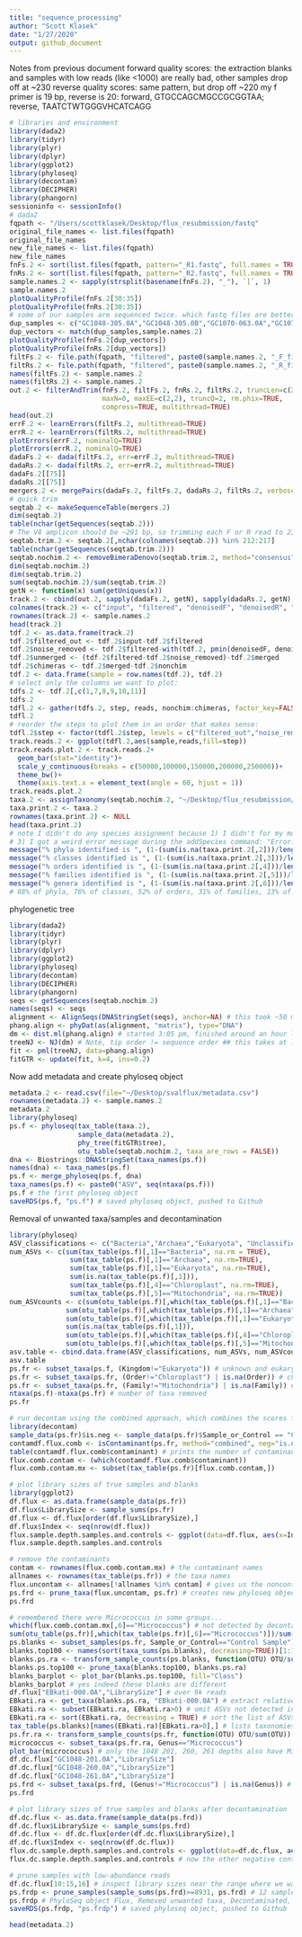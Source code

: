 ```yaml
---
title: "sequence_processing"
author: "Scott Klasek"
date: "1/27/2020"
output: github_document
---
```


Notes from previous document
forward quality scores: the extraction blanks and samples with low reads (like <1000) are really bad, other samples drop off at ~230
reverse quality scores: same pattern, but drop off ~220
my f primer is 19 bp, reverse is 20: forward, GTGCCAGCMGCCGCGGTAA; reverse, TAATCTWTGGGVHCATCAGG

```r
# libraries and environment
library(dada2)
library(tidyr)
library(plyr)
library(dplyr)
library(ggplot2)
library(phyloseq)
library(decontam)
library(DECIPHER)
library(phangorn)
sessioninfo <- sessionInfo()
# dada2
fqpath <- "/Users/scottklasek/Desktop/flux_resubmission/fastq"
original_file_names <- list.files(fqpath)
original_file_names
new_file_names <- list.files(fqpath)
new_file_names
fnFs.2 <- sort(list.files(fqpath, pattern="_R1.fastq", full.names = TRUE))
fnRs.2 <- sort(list.files(fqpath, pattern="_R2.fastq", full.names = TRUE))
sample.names.2 <- sapply(strsplit(basename(fnFs.2), "_"), `[`, 1)
sample.names.2
plotQualityProfile(fnFs.2[30:35])
plotQualityProfile(fnRs.2[30:35])
# some of our samples are sequenced twice. which fastq files are better quality?
dup_samples <- c("GC1048-305.0A","GC1048-305.0B","GC1070-063.0A","GC1070-063.0B","GC1070-068.0A","GC1070-068.0B")
dup_vectors <- match(dup_samples,sample.names.2)
plotQualityProfile(fnFs.2[dup_vectors])
plotQualityProfile(fnRs.2[dup_vectors])
filtFs.2 <- file.path(fqpath, "filtered", paste0(sample.names.2, "_F_filt.fastq"))
filtRs.2 <- file.path(fqpath, "filtered", paste0(sample.names.2, "_R_filt.fastq"))
names(filtFs.2) <- sample.names.2
names(filtRs.2) <- sample.names.2
out.2 <- filterAndTrim(fnFs.2, filtFs.2, fnRs.2, filtRs.2, truncLen=c(230,230), trimLeft=c(19,20),
                       maxN=0, maxEE=c(2,2), truncQ=2, rm.phix=TRUE,
                       compress=TRUE, multithread=TRUE)
head(out.2)
errF.2 <- learnErrors(filtFs.2, multithread=TRUE)
errR.2 <- learnErrors(filtRs.2, multithread=TRUE)
plotErrors(errF.2, nominalQ=TRUE)
plotErrors(errR.2, nominalQ=TRUE)
dadaFs.2 <- dada(filtFs.2, err=errF.2, multithread=TRUE)
dadaRs.2 <- dada(filtRs.2, err=errR.2, multithread=TRUE)
dadaFs.2[[75]]
dadaRs.2[[75]]
mergers.2 <- mergePairs(dadaFs.2, filtFs.2, dadaRs.2, filtRs.2, verbose=TRUE)
# quick trim
seqtab.2 <- makeSequenceTable(mergers.2)
dim(seqtab.2)
table(nchar(getSequences(seqtab.2)))
# The V4 amplicon should be ~291 bp, so trimming each F or R read to 230 bp and removing primers (19-20 bp) should mean that the amplicons # are closer to 252 bp, right? But I remember they were ~252 bp when I hadn't removed the primers when processing these in mothur. Most of # the sequences are 214 bp, 214 + 39 (length of trimmed primers) is 253. So I think ~214 bp is the correct length. 
seqtab.trim.2 <- seqtab.2[,nchar(colnames(seqtab.2)) %in% 212:217]
table(nchar(getSequences(seqtab.trim.2)))
seqtab.nochim.2 <- removeBimeraDenovo(seqtab.trim.2, method="consensus", multithread=TRUE, verbose=TRUE)
dim(seqtab.nochim.2)
dim(seqtab.trim.2)
sum(seqtab.nochim.2)/sum(seqtab.trim.2)
getN <- function(x) sum(getUniques(x))
track.2 <- cbind(out.2, sapply(dadaFs.2, getN), sapply(dadaRs.2, getN), sapply(mergers.2, getN), rowSums(seqtab.nochim.2))
colnames(track.2) <- c("input", "filtered", "denoisedF", "denoisedR", "merged", "nonchim")
rownames(track.2) <- sample.names.2
head(track.2)
tdf.2 <- as.data.frame(track.2)
tdf.2$filtered_out <- tdf.2$input-tdf.2$filtered
tdf.2$noise_removed <- tdf.2$filtered-with(tdf.2, pmin(denoisedF, denoisedR))
tdf.2$unmerged <- (tdf.2$filtered-tdf.2$noise_removed)-tdf.2$merged
tdf.2$chimeras <- tdf.2$merged-tdf.2$nonchim
tdf.2 <- data.frame(sample = row.names(tdf.2), tdf.2)
# select only the columns we want to plot:
tdfs.2 <- tdf.2[,c(1,7,8,9,10,11)]
tdfs.2  
tdfl.2 <- gather(tdfs.2, step, reads, nonchim:chimeras, factor_key=FALSE)
tdfl.2
# reorder the steps to plot them in an order that makes sense:
tdfl.2$step <- factor(tdfl.2$step, levels = c("filtered_out","noise_removed","unmerged","chimeras", "nonchim"))
track.reads.2 <- ggplot(tdfl.2,aes(sample,reads,fill=step))
track.reads.plot.2 <- track.reads.2+
  geom_bar(stat="identity")+
  scale_y_continuous(breaks = c(50000,100000,150000,200000,250000))+
  theme_bw()+
  theme(axis.text.x = element_text(angle = 60, hjust = 1))
track.reads.plot.2
taxa.2 <- assignTaxonomy(seqtab.nochim.2, "~/Desktop/flux_resubmission/silva_nr_v132_train_set.fa", multithread=TRUE)
taxa.print.2 <- taxa.2
rownames(taxa.print.2) <- NULL
head(taxa.print.2) 
# note I didn't do any species assignment because 1) I didn't for my mothur run, 2) only 13% of genera were identified anyway (see below), and 
# 3) I got a weird error message during the addSpecies command: "Error: vector memory exhausted (limit reached?)"
message("% phyla identified is ", (1-(sum(is.na(taxa.print.2[,2]))/length(taxa.print.2[,2])))*100)
message("% classes identified is ", (1-(sum(is.na(taxa.print.2[,3]))/length(taxa.print.2[,3])))*100)
message("% orders identified is ", (1-(sum(is.na(taxa.print.2[,4]))/length(taxa.print.2[,4])))*100)
message("% families identified is ", (1-(sum(is.na(taxa.print.2[,5]))/length(taxa.print.2[,5])))*100)
message("% genera identified is ", (1-(sum(is.na(taxa.print.2[,6]))/length(taxa.print.2[,6])))*100)
# 88% of phyla, 76% of classes, 52% of orders, 31% of families, 13% of genera identified in the sediments. compare to 84.5% of families, 60.9% of genera, and 3.9% species identified in rhizosphere communities
```

phylogenetic tree
```r
library(dada2)
library(tidyr)
library(plyr)
library(dplyr)
library(ggplot2)
library(phyloseq)
library(decontam)
library(DECIPHER)
library(phangorn)
seqs <- getSequences(seqtab.nochim.2)
names(seqs) <- seqs
alignment <- AlignSeqs(DNAStringSet(seqs), anchor=NA) # this took ~50 minutes
phang.align <- phyDat(as(alignment, "matrix"), type="DNA")
dm <- dist.ml(phang.align) # started 3:05 pm, finished around an hour later? 
treeNJ <- NJ(dm) # Note, tip order != sequence order ## this takes at least an hour... started 6:01 pm
fit <- pml(treeNJ, data=phang.align)
fitGTR <- update(fit, k=4, inv=0.2)
```

Now add metadata and create phyloseq object
```r
metadata.2 <- read.csv(file="~/Desktop/svalflux/metadata.csv")
rownames(metadata.2) <- sample.names.2
metadata.2
library(phyloseq)
ps.f <- phyloseq(tax_table(taxa.2),
                 sample_data(metadata.2),
                 phy_tree(fitGTR$tree),
                 otu_table(seqtab.nochim.2, taxa_are_rows = FALSE))
dna <- Biostrings::DNAStringSet(taxa_names(ps.f))
names(dna) <- taxa_names(ps.f)
ps.f <- merge_phyloseq(ps.f, dna)
taxa_names(ps.f) <- paste0("ASV", seq(ntaxa(ps.f)))
ps.f # the first phyloseq object
saveRDS(ps.f, "ps.f") # saved phyloseq object, pushed to Github
```

Removal of unwanted taxa/samples and decontamination
```r
library(phyloseq)
ASV_classifications <- c("Bacteria","Archaea","Eukaryota", "Unclassified", "Chloroplast","Mitochondria")
num_ASVs <- c(sum(tax_table(ps.f)[,1]=="Bacteria", na.rm = TRUE),
               sum(tax_table(ps.f)[,1]=="Archaea", na.rm=TRUE),
               sum(tax_table(ps.f)[,1]=="Eukaryota", na.rm=TRUE),
               sum(is.na(tax_table(ps.f)[,1])),
               sum(tax_table(ps.f)[,4]=="Chloroplast", na.rm=TRUE), 
               sum(tax_table(ps.f)[,5]=="Mitochondria", na.rm=TRUE))
num_ASVcounts <- c(sum(otu_table(ps.f)[,which(tax_table(ps.f)[,1]=="Bacteria")], na.rm = TRUE),
              sum(otu_table(ps.f)[,which(tax_table(ps.f)[,1]=="Archaea")], na.rm = TRUE),
              sum(otu_table(ps.f)[,which(tax_table(ps.f)[,1]=="Eukaryota")], na.rm = TRUE), 
              sum(is.na(tax_table(ps.f)[,1])),
              sum(otu_table(ps.f)[,which(tax_table(ps.f)[,4]=="Chloroplast")], na.rm = TRUE), 
              sum(otu_table(ps.f)[,which(tax_table(ps.f)[,5]=="Mitochondria")], na.rm = TRUE))
asv.table <- cbind.data.frame(ASV_classifications, num_ASVs, num_ASVcounts)
asv.table
ps.fr <- subset_taxa(ps.f, (Kingdom!="Eukaryota")) # unknown and eukaryote ASVs removed
ps.fr <- subset_taxa(ps.fr, (Order!="Chloroplast") | is.na(Order)) # chloroplasts removed
ps.fr <- subset_taxa(ps.fr, (Family!="Mitochondria") | is.na(Family)) # mitochondria removed
ntaxa(ps.f)-ntaxa(ps.fr) # number of taxa removed 
ps.fr

# run decontam using the combined approach, which combines the scores from prevalence and frequency using Fisher's method 
library(decontam) 
sample_data(ps.fr)$is.neg <- sample_data(ps.fr)$Sample_or_Control == "Control Sample"
contamdf.flux.comb <- isContaminant(ps.fr, method="combined", neg="is.neg", conc="quant_reading")
table(contamdf.flux.comb$contaminant) # prints the number of contaminants
flux.comb.contam <- (which(contamdf.flux.comb$contaminant))
flux.comb.contam.mx <- subset(tax_table(ps.fr)[flux.comb.contam,])

# plot library sizes of true samples and blanks
library(ggplot2)
df.flux <- as.data.frame(sample_data(ps.fr)) 
df.flux$LibrarySize <- sample_sums(ps.fr)
df.flux <- df.flux[order(df.flux$LibrarySize),]
df.flux$Index <- seq(nrow(df.flux))
flux.sample.depth.samples.and.controls <- ggplot(data=df.flux, aes(x=Index, y=LibrarySize, color=Sample_or_Control)) + geom_point() + ggtitle("Before decontamination")
flux.sample.depth.samples.and.controls 

# remove the contaminants
contam <- rownames(flux.comb.contam.mx) # the contaminant names
allnames <- rownames(tax_table(ps.fr)) # the taxa names
flux.uncontam <- allnames[!allnames %in% contam] # gives us the noncontaminant names
ps.frd <- prune_taxa(flux.uncontam, ps.fr) # creates new phyloseq object without contaminants
ps.frd 

# remembered there were Micrococcus in some groups... 
which(flux.comb.contam.mx[,6]=="Micrococcus") # not detected by decontam
sum(otu_table(ps.fr)[,which(tax_table(ps.fr)[,6]=="Micrococcus")])/sum(otu_table(ps.fr))*100 # 0.67% of sequences
ps.blanks <- subset_samples(ps.fr, Sample_or_Control=="Control Sample") # phyloseq object with only the blanks 
blanks.top100 <- names(sort(taxa_sums(ps.blanks), decreasing=TRUE))[1:100]
blanks.ps.ra <- transform_sample_counts(ps.blanks, function(OTU) OTU/sum(OTU))
blanks.ps.top100 <- prune_taxa(blanks.top100, blanks.ps.ra)
blanks_barplot <- plot_bar(blanks.ps.top100, fill="Class")
blanks_barplot # yes indeed these blanks are different
df.flux["EBkati-000.0A","LibrarySize"] # over 9k reads
EBkati.ra <- get_taxa(blanks.ps.ra, "EBkati-000.0A") # extract relative abundances from one of our blanks
EBkati.ra <- subset(EBkati.ra, EBkati.ra>0) # omit ASVs not detected in the blank
EBkati.ra <- sort(EBkati.ra, decreasing = TRUE) # sort the list of ASVs by descending order
tax_table(ps.blanks)[names(EBkati.ra)[EBkati.ra>0],] # lists taxonomies of ASVs in the sample by descending relative abundance. Here we see the two most abundant ASVs belong to micrococcus. What is the abundance of Micrococcus across all samples?
ps.fr.ra <- transform_sample_counts(ps.fr, function(OTU) OTU/sum(OTU)) # first trasform ps.fr to relative abundances
micrococcus <- subset_taxa(ps.fr.ra, Genus=="Micrococcus")
plot_bar(micrococcus) # only the 1048 201, 260, 261 depths also have Micrococcus in significant amounts, ~20%. They all have >25k reads:
df.dc.flux["GC1048-201.0A","LibrarySize"]
df.dc.flux["GC1048-260.0A","LibrarySize"]
df.dc.flux["GC1048-261.0A","LibrarySize"]
ps.frd <- subset_taxa(ps.frd, (Genus!="Micrococcus") | is.na(Genus)) # removed 4 Micrococcus ASVs from ps.frd
ps.frd

# plot library sizes of true samples and blanks after decontamination
df.dc.flux <- as.data.frame(sample_data(ps.frd)) 
df.dc.flux$LibrarySize <- sample_sums(ps.frd)
df.dc.flux <- df.dc.flux[order(df.dc.flux$LibrarySize),]
df.dc.flux$Index <- seq(nrow(df.dc.flux))
flux.dc.sample.depth.samples.and.controls <- ggplot(data=df.dc.flux, aes(x=Index, y=LibrarySize, color=Sample_or_Control)) + geom_point() + ggtitle("After decontamination")
flux.dc.sample.depth.samples.and.controls # now the other negative control is lower

# prune samples with low-abundance reads
df.dc.flux[10:15,16] # inspect library sizes near the range where we want to prune
ps.frdp <- prune_samples(sample_sums(ps.frd)>=8931, ps.frd) # 12 samples with less than 8931 reads removed (max library size removed was 3816)
ps.frdp # PhyloSeq object Flux, Removed unwanted taxa, Decontaminated, Pruned
saveRDS(ps.frdp, "ps.frdp") # saved phyloseq object, pushed to Github
```


```r
head(metadata.2)
```




